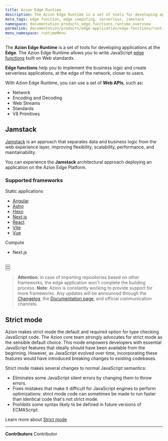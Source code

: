 ```yaml
---
title: Azion Edge Runtime
description: The Azion Edge Runtime is a set of tools for developing applications at the Edge. The Azion Edge Runtime allows you to write JavaScript edge functions built on Web standards. Edge functions help you to implement the business logic and create serverless applications, at the edge of the network, closer to users.
meta_tags: edge function, edge computing, serverless, jamstack
namespace: documentation_products_edge_functions_runtime_overview
permalink: documentation/products/edge-application/edge-functions/runtime/overview
menu_namespace: runtimeMenu
---
```




The **Azion Edge Runtime** is a set of tools for developing applications at the **Edge**. The Azion Edge Runtime allows you to write JavaScript [edge functions](/en/documentation/products/edge-application/edge-functions/) built on Web standards.

**Edge functions** help you to implement the business logic and create serverless applications, at the edge of the network, closer to users.

With Azion Edge Runtime, you can use a set of **Web APIs**, such as:

- Network
- Encoding and Decoding
- Web Streams
- Standards
- V8 Primitives

## Jamstack

[Jamstack](https://jamstack.org/) is an approach that separates data and business logic from the web experience layer, improving flexibility, scalability, performance, and maintainability.

You can experience the **Jamstack** architectural approach deploying an application on the Azion Edge Platform.

### Supported frameworks

<Badge variant="accent">
  Static applications
</Badge>

- [Angular](/en/documentation/products/cli/frameworks/angular/)
- [Astro](/en/documentation/products/cli/frameworks/astro/)
- [Hexo](/en/documentation/products/cli/frameworks/hexo/)
- [Next.js](/en/documentation/products/cli/frameworks/next/)
- [React](/en/documentation/products/cli/frameworks/react/)
- [Vite](/en/documentation/products/cli/frameworks/vite/)
- [Vue](/en/documentation/products/cli/frameworks/vue/)

<Badge variant="accent">
  Compute
</Badge>

- Next.js

<br />
<Button href="/en/documentation/products/devtools/azion-edge-runtime/frameworks-compatibility/" text="go to supported frameworks reference" variant="secondary" target="_blank"></Button>
<br />
<Button href="/en/documentation/products/edge-application/edge-functions/runtime-apis/javascript/" text="go to supported Web APIs reference" variant="secondary" target="_blank"></Button>
<br />
<Button href="/en/documentation/products/azion-edge-runtime/compatibility/node/" text="go to node.js support reference" variant="secondary" target="_blank"></Button>


> **Attention**: in case of importing repositories based on other frameworks, the edge application won't complete the building process.
> **Note**: Azion is constantly working to provide support for more frameworks. Any updates will be announced through the [Changelog](/en/documentation/products/changelog/), the [Documentation page](/en/documentation/), and official communication channels.

## Strict mode 

Azion makes strict mode the default and required option for type checking JavaScript code. The Azion core team strongly advocates for strict mode as the sensible default choice. This mode empowers developers with essential JavaScript features that ideally should have been available from the beginning. However, as JavaScript evolved over time, incorporating these features would have introduced breaking changes to existing codebases.

Strict mode makes several changes to normal JavaScript semantics:
- Eliminates some JavaScript silent errors by changing them to throw errors.
- Fixes mistakes that make it difficult for JavaScript engines to perform optimizations: strict mode code can sometimes be made to run faster than identical code that's not strict mode.
- Prohibits some syntax likely to be defined in future versions of ECMAScript.

Learn more about [Strict mode](https://developer.mozilla.org/en-US/docs/Web/JavaScript/Reference/Strict_mode)



---


**Contributors** <ContributorList>Contributor</ContributorList>
